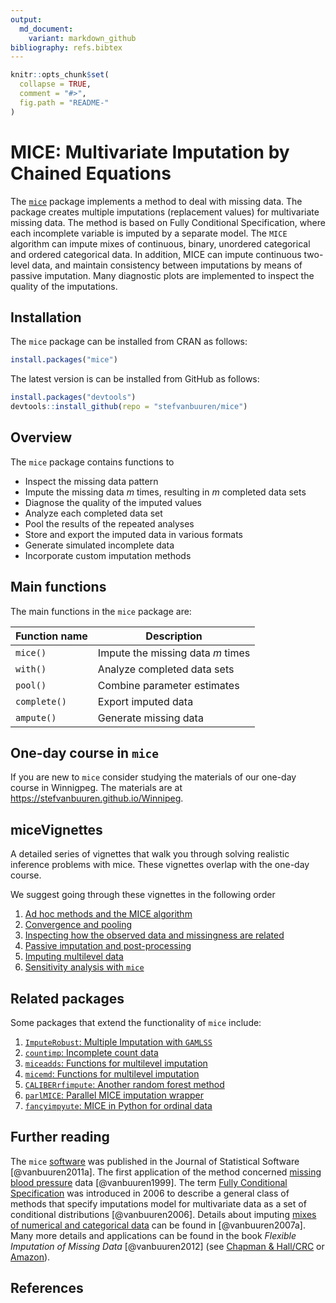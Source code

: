 ---
output:
  md_document:
    variant: markdown_github
bibliography: refs.bibtex
---

<!-- README.md is generated from README.Rmd. Please edit that file -->

```{r, echo = FALSE}
knitr::opts_chunk$set(
  collapse = TRUE,
  comment = "#>",
  fig.path = "README-"
)
```

# MICE: Multivariate Imputation by Chained Equations

The [`mice`](https://cran.r-project.org/package=mice) package implements 
a method to deal with missing data. The package 
creates multiple imputations (replacement values) for multivariate missing data.
The method is based on Fully Conditional Specification, where 
each incomplete variable is imputed by a separate model. The `MICE` algorithm
can impute mixes of continuous, binary, unordered categorical and ordered
categorical data. In addition, MICE can impute continuous two-level data, and 
maintain consistency between imputations by means of passive imputation. Many 
diagnostic plots are implemented to inspect the quality of the imputations.

## Installation

The `mice` package can be installed from CRAN as follows:

```{r eval = FALSE}
install.packages("mice")
```

The latest version is can be installed from GitHub as follows: 

```{r eval = FALSE}
install.packages("devtools")
devtools::install_github(repo = "stefvanbuuren/mice")
```


## Overview

The `mice` package contains functions to

- Inspect the missing data pattern
- Impute the missing data $m$ times, resulting in $m$ completed data sets
- Diagnose the quality of the imputed values
- Analyze each completed data set
- Pool the results of the repeated analyses
- Store and export the imputed data in various formats
- Generate simulated incomplete data
- Incorporate custom imputation methods

## Main functions

The main functions in the `mice` package are:

Function name        | Description
---------------------|---------------------------------
`mice()`             | Impute the missing data $m$ times 
`with()`             | Analyze completed data sets
`pool()`             | Combine parameter estimates
`complete()`         | Export imputed data
`ampute()`           | Generate missing data

## One-day course in `mice`

If you are new to `mice` consider studying the materials of our one-day course in Winnigpeg. The materials are at [https://stefvanbuuren.github.io/Winnipeg](https://stefvanbuuren.github.io/Winnipeg/).

## miceVignettes

A detailed series of vignettes that walk you through solving realistic inference problems with mice. These vignettes overlap with the one-day course.

We suggest going through these vignettes in the following order

1. [Ad hoc methods and the MICE algorithm](https://gerkovink.github.io/miceVignettes/Ad_hoc_and_mice/Ad_hoc_methods.html)
2. [Convergence and pooling](https://gerkovink.github.io/miceVignettes/Convergence_pooling/Convergence_and_pooling.html)
3. [Inspecting how the observed data and missingness are related](https://gerkovink.github.io/miceVignettes/Missingness_inspection/Missingness_inspection.html)
4. [Passive imputation and post-processing](https://gerkovink.github.io/miceVignettes/Passive_Post_processing/Passive_imputation_post_processing.html)
5. [Imputing multilevel data](https://gerkovink.github.io/miceVignettes/Multi_level/Multi_level_data.html)
6. [Sensitivity analysis with `mice`](https://gerkovink.github.io/miceVignettes/Sensitivity_analysis/Sensitivity_analysis.html)

## Related packages

Some packages that extend the functionality of `mice` include:

1. [`ImputeRobust`: Multiple Imputation with `GAMLSS`](https://github.com/dsalfran/ImputeRobust)
2. [`countimp`: Incomplete count data](https://github.com/kkleinke/countimp)
3. [`miceadds`: Functions for multilevel imputation](https://cran.r-project.org/package=miceadds)
4. [`micemd`: Functions for multilevel imputation](https://cran.r-project.org/package=micemd)
5. [`CALIBERrfimpute`: Another random forest method](https://cran.r-project.org/package=CALIBERrfimpute)
6. [`parlMICE`: Parallel MICE imputation wrapper](https://gerkovink.github.io/parlMICE/Vignette_parlMICE.html)
7. [`fancyimpyute`: MICE in Python for ordinal data](https://github.com/hammerlab/fancyimpute)

## Further reading

The `mice` [software](https://www.jstatsoft.org/v45/i03/paper) was published in the Journal of Statistical Software [@vanbuuren2011a]. The first application of the method concerned [missing blood pressure](http://www.stefvanbuuren.nl/publications/Multiple%20imputation%20-%20Stat%20Med%201999.pdf) data [@vanbuuren1999]. The term [Fully Conditional Specification](http://www.stefvanbuuren.nl/publications/FCS%20in%20multivariate%20imputation%20-%20JSCS%202006.pdf) was introduced in 2006 to describe a general class of methods that specify imputations model for multivariate data as a set of conditional distributions [@vanbuuren2006]. Details about imputing [mixes of numerical and categorical data](http://www.stefvanbuuren.nl/publications/MI%20by%20FCS%20-%20SMMR%202007.pdf) can be found in [@vanbuuren2007a]. Many more details and applications can be found in the book *Flexible Imputation of Missing Data* [@vanbuuren2012] (see [Chapman \& Hall/CRC](https://www.crcpress.com/Flexible-Imputation-of-Missing-Data/van-Buuren/p/book/9781439868249) or 
[Amazon](https://www.amazon.com/Flexible-Imputation-Missing-Interdisciplinary-Statistics/dp/1439868247/ref=pd_sim_14_2?_encoding=UTF8&pd_rd_i=1439868247&pd_rd_r=DC8AYZZZZKF9GZSVP6PK&pd_rd_w=Z2PJQ&pd_rd_wg=3iuSi&psc=1&refRID=DC8AYZZZZKF9GZSVP6PK)).


## References

